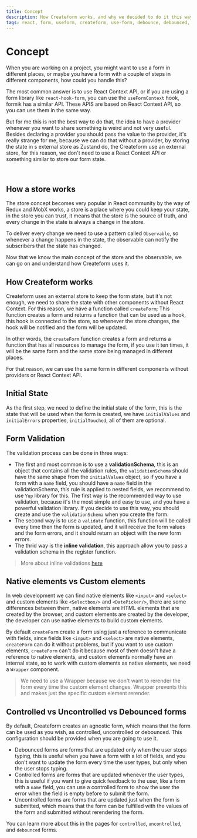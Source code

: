 ```yaml
---
title: Concept
description: How Createform works, and why we decided to do it this way.
tags: react, form, useform, createform, use-form, debounce, debounced, hook
---
```


# Concept

When you are working on a project, you might want to use a form in different places, or maybe you have a form with a couple of steps in different components, how could you handle this?

The most common answer is to use React Context API, or if you are using a form library like `react-hook-form`, you can use the `useFormContext` hook, formik has a similar API. These APIS are based on React Context API, so you can use them in the same way.

But for me this is not the best way to do that, the idea to have a provider whenever you want to share something is weird and not very useful. Besides declaring a provider you should pass the value to the provider, it's really strange for me, because we can do that without a provider, by storing the state in s external store as Zustand do, the Createform use an external store, for this reason, we don't need to use a React Context API or something similar to store our form state.

<br />

## How a store works

The store concept becomes very popular in React community by the way of Redux and MobX works, a store is a place where you could keep your state, in the store you can trust, it means that the store is the source of truth, and every change in the state is always a change in the store.

To deliver every change we need to use a pattern called `Observable`, so whenever a change happens in the state, the observable can notify the subscribers that the state has changed.

Now that we know the main concept of the store and the observable, we can go on and understand how Createform uses it.

## How Createform works

Createform uses an external store to keep the form state, but it's not enough, we need to share the state with other components without React Context. For this reason, we have a function called `createForm`;
This function creates a form and returns a function that can be used as a hook, this hook is connected to the store, so whenever the store changes, the hook will be notified and the form will be updated.

In other words, the `createForm` function creates a form and returns a function that has all resources to manage the form, if you use it ten times, it will be the same form and the same store being managed in different places.

For that reason, we can use the same form in different components without providers or React Context API.

## Initial State

As the first step, we need to define the initial state of the form, this is the state that will be used when the form is created, we have `initialValues` and `initialErrors` properties, `initialTouched`, all of them are optional.

## Form Validation

The validation process can be done in three ways:

- The first and most common is to use a **validationSchema**, this is an object that contains all the validation rules, the `validationSchema` should have the same shape from the `initialValues` object, so if you have a form with a `name` field, you should have a `name` field in the validationSchema, this rule is applied to nested fields, we recommend to use `Yup` library for this. The first way is the recommended way to use validation, because it's the most simple and easy to use, and you have a powerful validation library. If you decide to use this way, you should create and use the `validationSchema` when you create the form.
- The second way is to use a `validate` function, this function will be called every time then the form is updated, and it will receive the form values and the form errors, and it should return an object with the new form errors.
- The thrid way is the **inline validation**, this approach allow you to pass a validation schema in the register function.

> More about inline validations [here](/docs/validation/inline-validation)

## Native elements vs Custom elements

In web development we can find native elements like `<input>` and `<select>` and custom elements like `<Selectbox/>` and `<DatePicker/>`,
there are some differences between them, native elements are HTML elements that are created by the browser, and custom elements are created by the developer,
the developer can use native elements to build custom elements.

By default `createForm` create a form using just a reference to communicate with fields, since fields like `<input>` and `<select>` are native elements, `createForm` can do it without problems,
but if you want to use custom elements, `createForm` can't do it because most of them doesn't have a reference to native elements, and custom elements normally have an internal state, so to work with custom elements as native elements, we need a `Wrapper` component.

> We need to use a Wrapper because we don't want to rerender the form every time the custom element changes. Wrapper prevents this and makes just the specific custom element rerender.

## Controlled vs Uncontrolled vs Debounced forms

By default, Createform creates an agnostic form, which means that the form can be used as you wish, as controlled, uncontrolled or debounced. This configuration should be provided when you are going to use it.

- Debounced forms are forms that are updated only when the user stops typing, this is useful when you have a form with a lot of fields, and you don't want to update the form every time the user types, but only when the user stops typing.
- Controlled forms are forms that are updated whenever the user types, this is useful if you want to give quick feedback to the user, like a form with a `name` field, you can use a controlled form to show the user the error when the field is empty before to submit the form.
- Uncontrolled forms are forms that are updated just when the form is submitted, which means that the form can be fulfilled with the values of the form and submitted without rerendering the form.

You can learn more about this in the pages for `controlled`, `uncontrolled`, and `debounced` forms.
